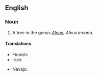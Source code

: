 ==English==

===Noun===
{{en-noun|sg=[[grey]] [[alder]]}}

# A tree in the genus ''[[Alnus]]''; ''Alnus incana''.

====Translations====
{{trans-top|Alnus incana}}
* Finnish: {{t+|fi|harmaaleppä}}
* Irish: {{t|ga|fearnóg liath|f}}
{{trans-mid}}
* Navajo: {{tø|nv|kʼish}}
{{trans-bottom}}